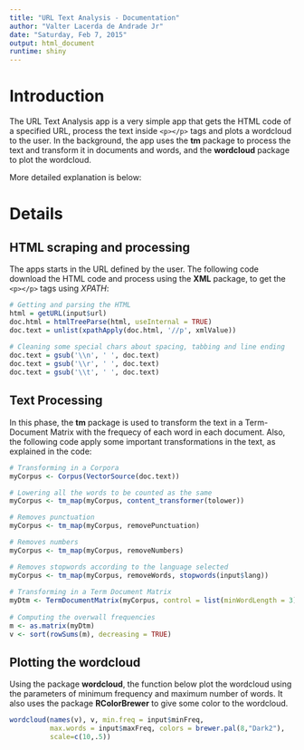 ```yaml
---
title: "URL Text Analysis - Documentation"
author: "Valter Lacerda de Andrade Jr"
date: "Saturday, Feb 7, 2015"
output: html_document
runtime: shiny
---
```


# Introduction

The URL Text Analysis app is a very simple app that gets the HTML code of a specified URL, process the text inside `<p></p>` tags and plots a wordcloud to the user. In the background, the app uses the **tm** package to process the text and transform it in documents and words, and the **wordcloud** package to plot the wordcloud.

More detailed explanation is below:

# Details

## HTML scraping and processing

The apps starts in the URL defined by the user. The following code download the HTML code and process using the **XML** package, to get the `<p></p>` tags using *XPATH*:

```r
# Getting and parsing the HTML
html = getURL(input$url)
doc.html = htmlTreeParse(html, useInternal = TRUE)
doc.text = unlist(xpathApply(doc.html, '//p', xmlValue))
              
# Cleaning some special chars about spacing, tabbing and line ending
doc.text = gsub('\\n', ' ', doc.text)
doc.text = gsub('\\r', ' ', doc.text)
doc.text = gsub('\\t', ' ', doc.text)
```

## Text Processing

In this phase, the **tm** package is used to transform the text in a Term-Document Matrix with the frequecy of each word in each document. Also, the following code apply some important transformations in the text, as explained in the code:

```r
# Transforming in a Corpora
myCorpus <- Corpus(VectorSource(doc.text))

# Lowering all the words to be counted as the same
myCorpus <- tm_map(myCorpus, content_transformer(tolower))

# Removes punctuation
myCorpus <- tm_map(myCorpus, removePunctuation)

# Removes numbers
myCorpus <- tm_map(myCorpus, removeNumbers)

# Removes stopwords according to the language selected
myCorpus <- tm_map(myCorpus, removeWords, stopwords(input$lang))
                
# Transforming in a Term Document Matrix
myDtm <- TermDocumentMatrix(myCorpus, control = list(minWordLength = 3))
                
# Computing the overwall frequencies
m <- as.matrix(myDtm)
v <- sort(rowSums(m), decreasing = TRUE)
```

## Plotting the wordcloud

Using the package **wordcloud**, the function below plot the wordcloud using the parameters of minimum frequency and maximum number of words. It also uses the package **RColorBrewer** to give some color to the wordcloud.

```r
wordcloud(names(v), v, min.freq = input$minFreq, 
          max.words = input$maxFreq, colors = brewer.pal(8,"Dark2"),
          scale=c(10,.5))
```






